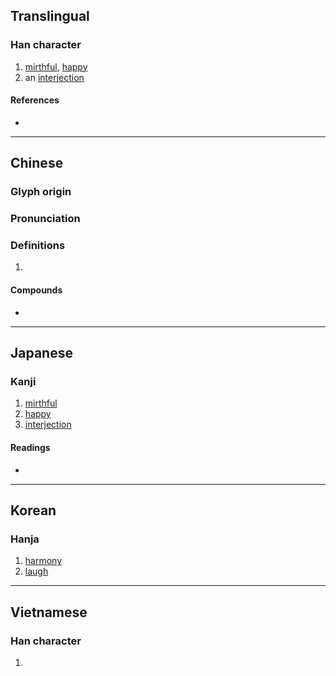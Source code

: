 {{also|譆}}
{{character info/new}}
==Translingual==

===Han character===
{{Han char|rn=30|rad=口|as=12|sn=15|four=64061|canj=RGRR|ids=⿰口喜}}

# [[mirthful]], [[happy]]
# an [[interjection]]

====References====
* {{Han ref|kx=0207.300|dkj=04276|dj=0430.250|hdz=10680.150|uh=563B|ud=22075|bh=BC48|bd=48200}}

----

==Chinese==
{{zh-forms}}

===Glyph origin===
{{Han etym}}

===Pronunciation===
{{zh-pron
|m=xī
|c=hei1
|h=pfs=
|md=
|mn=hi
|w=
|mc=y
|oc=y
|cat=
}}

===Definitions===
{{zh-hanzi}}

# {{rfdef|lang=zh}}

====Compounds====
* {{zh-l|嘻哈}}

----

==Japanese==

===Kanji===
{{ja-kanji|grade=|rs=口12}}

# [[mirthful]]
# [[happy]]
# [[interjection]]

====Readings====
* {{ja-readings
|goon=き
|kanon=い
|kun=[[いましめ]] (imashime), [[やはらぐ]] (yaharagu), [[ああ]] (aa), [[わらふ]] (warafu)
}}

----

==Korean==

===Hanja===
{{ko-hanja|hangeul=희|rv=hui|mr=hŭi}}

# [[harmony]]
# [[laugh]]

----

==Vietnamese==

===Han character===
{{vi-hantu|[[hi]], [[hảy]], [[hề]], [[hì]], [[hí]]|rs=口12}}

# {{defn|lang=vi|sort=口12}}